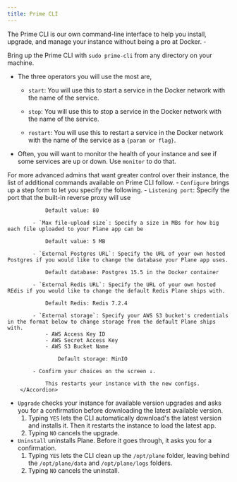 ```yaml
---
title: Prime CLI
---
```


The Prime CLI is our own command-line interface to help you install, upgrade, and manage your instance without being a pro at Docker. -

Bring up the Prime CLI with ```sudo prime-cli``` from any directory on your machine.

- The three operators you will use the most are,

    - `start`: You will use this to start a service in the Docker network with the name of the service.

    - `stop`: You will use this to stop a service in the Docker network with the name of the service.

    - `restart`: You will use this to restart a service in the Docker network with the name of the service as a `{param or flag}`.
- Often, you will want to monitor the health of your instance and see if some services are up or down. Use `monitor` to do that.

For more advanced admins that want greater control over their instance, the list of additional commands available on Prime CLI follow.
    - `Configure` brings up a step form to let you specify the following.
        <Accordion title="Steps to configure your instance">
            - `Listening port`: Specify the port that the built-in reverse proxy will use

                Default value: 80

            - `Max file-upload size`: Specify a size in MBs for how big each file uploaded to your Plane app can be

                Default value: 5 MB

            - `External Postgres URL`: Specify the URL of your own hosted Postgres if you would like to change the database your Plane app uses.
    
                Default database: Postgres 15.5 in the Docker container

            - `External Redis URL`: Specify the URL of your own hosted REdis if you would like to change the default Redis Plane ships with.

                Default Redis: Redis 7.2.4

            - `External storage`: Specify your AWS S3 bucket's credentials in the format below to change storage from the default Plane ships with.
                - AWS Access Key ID
                - AWS Secret Access Key
                - AWS S3 Bucket Name
    
                    Default storage: MinIO
        
            - Confirm your choices on the screen ↓. 

                This restarts your instance with the new configs.
        </Accordion>        
- `Upgrade` checks your instance for available version upgrades and asks you for a confirmation before downloading the latest available version.
  1. Typing `YES` lets the CLI automatically download's the latest version and installs it. Then it restarts the instance to load the latest app.
  2. Typing `NO` cancels the upgrade.
- `Uninstall` uninstalls Plane. Before it goes through, it asks you for a confirmation.
  1. Typing `YES` lets the CLI clean up the `/opt/plane` folder, leaving behind the `/opt/plane/data` and `/opt/plane/logs` folders.
  2. Typing `NO` cancels the uninstall.






